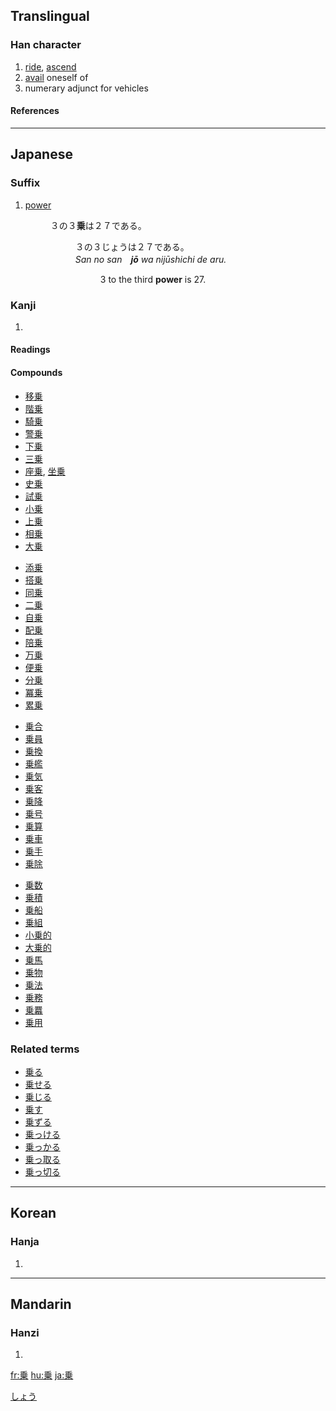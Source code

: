 {{see|乘}}<!-- may be replaced by zh-forms -->
==Translingual==

===Han character===
{{Han char|rn=4|rad=丿|as=08|sn=9|four=|canj=竹木廿 (HDT)}}

# [[ride]], [[ascend]]
# [[avail]] oneself of
# numerary adjunct for vehicles

====References====
{{Han ref|kx=0083.081|dkj=00153|dj=0166.300|hdz=10039.080|uh=4E57|ud=20055}}

----

==Japanese==

===Suffix===
{{ja-pos|k|suffix|hira=じょう|rom=jō}}

# {{math|lang=ja}} [[power]]
#: ３の３'''乗'''は２７である。
#:: ３の３じょうは２７である。
#:: ''San no san　'''jō''' wa nijūshichi de aru.''
#::: 3 to the third '''power''' is 27.

===Kanji===
{{ja-kanji|grade=3|rs=丿08}}

# {{defn|Japanese}}

====Readings====
{{ja-readings|on=[[じょう]] (''jō''), [[しょう]] (''shō'')|kun=[[のる]] ([[乗る]], ''noru''), [[のり]] ([[乗り]], ''nori''), [[のせる]] ([[乗せる]], ''noseru'')|nanori=[[のり]] (''nori'')}}

====Compounds====
{{top4}}
*[[移乗]]
*[[階乗]]
*[[騎乗]]
*[[警乗]]
*[[下乗]]
*[[三乗]]
*[[座乗]], [[坐乗]]
*[[史乗]]
*[[試乗]]
*[[小乗]]
*[[上乗]]
*[[相乗]]
*[[大乗]]
{{mid4}}
*[[添乗]]
*[[搭乗]]
*[[同乗]]
*[[二乗]]
*[[自乗]]
*[[配乗]]
*[[陪乗]]
*[[万乗]]
*[[便乗]]
*[[分乗]]
*[[冪乗]]
*[[累乗]]
{{mid4}}
*[[乗合]]
*[[乗員]]
*[[乗換]]
*[[乗艦]]
*[[乗気]]
*[[乗客]]
*[[乗降]]
*[[乗号]]
*[[乗算]]
*[[乗車]]
*[[乗手]]
*[[乗除]]
{{mid4}}
*[[乗数]]
*[[乗積]]
*[[乗船]]
*[[乗組]]
*[[小乗的]]
*[[大乗的]]
*[[乗馬]]
*[[乗物]]
*[[乗法]]
*[[乗務]]
*[[乗羃]]
*[[乗用]]
{{bottom}}

===Related terms===
* [[乗る]]
* [[乗せる]]
* [[乗じる]]
* [[乗す]]
* [[乗ずる]]
* [[乗っける]]
* [[乗っかる]]
* [[乗っ取る]]
* [[乗っ切る]]

[[Category:ja:Mathematics|しょう]]

----

==Korean==

===Hanja===
{{ko-hanja|hangeul=승|rv=seung|mr=sŭng}}

# {{defn|Korean}}

----

==Mandarin==

===Hanzi===
{{cmn-hanzi|pin=[[chéng]] ([[cheng2]])|wg=[[ch'eng2|ch'eng<sup>2</sup>]]}}

# {{defn|Mandarin}}

[[fr:乗]]
[[hu:乗]]
[[ja:乗]]